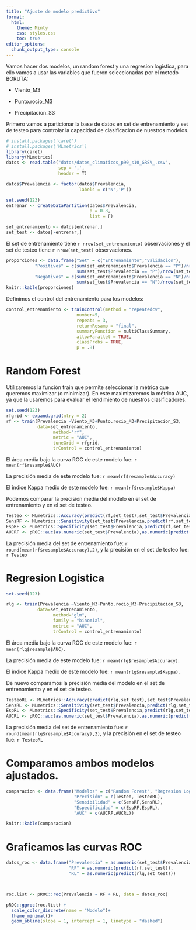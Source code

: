 ```yaml
---
title: "Ajuste de modelo predictivo"
format:
  html:
    theme: Minty
    css: styles.css
    toc: true
editor_options: 
  chunk_output_type: console
---
```


::: justify
Vamos hacer dos modelos, un random forest y una regresion logistica, para ello vamos a usar las variables que fueron seleccionadas por el metodo BORUTA:  

-   Viento_M3

-   Punto.rocio_M3

-   Precipitacion_S3

Primero vamos a particionar la base de datos en set de entrenamiento y set de testeo para controlar la capacidad de clasificacion de nuestros modelos.

```r
# install.packages('caret')
# install.packages('MLmetrics')
library(caret)
library(MLmetrics)
datos <- read.table("datos/datos_climaticos_p90_s10_GRSV_.csv", 
                    sep = ',',
                    header = T) 

datos$Prevalencia <- factor(datos$Prevalencia,
                            labels = c('N','P'))

set.seed(123)
entrenar <- createDataPartition(datos$Prevalencia,
                                p = 0.8, 
                                list = F)

set_entrenamiento <- datos[entrenar,]
set_test <- datos[-entrenar,]

```

El set de entrenamiento tiene `r nrow(set_entrenamiento)` observaciones y el set de testeo tiene `r nrow(set_test)` observaciones.

```r
proporciones <- data.frame("Set" = c("Entrenamiento","Validacion"),
           "Positivos" = c(sum(set_entrenamiento$Prevalencia == "P")/nrow(set_entrenamiento),
                           sum(set_test$Prevalencia == "P")/nrow(set_test)),
           "Negativos" = c(sum(set_entrenamiento$Prevalencia == "N")/nrow(set_entrenamiento),
                           sum(set_test$Prevalencia == "N")/nrow(set_test)))
knitr::kable(proporciones)
```

Definimos el control del entrenamiento para los modelos:

```r
control_entrenamiento <- trainControl(method = "repeatedcv",
                           number=5,
                           repeats = 3,
                           returnResamp = "final",
                           summaryFunction = multiClassSummary,
                           allowParallel = TRUE,
                           classProbs = TRUE, 
                           p = .8)

```
:::

# Random Forest

::: justify
Utilizaremos la función train que permite seleccionar la métrica que queremos maximizar (o minimizar). En este maximizaremos la métrica AUC, ya que la usaremos para evaluar el rendimiento de nuestros clasificadores.

```r
set.seed(123)
rfgrid <- expand.grid(mtry = 2)
rf <- train(Prevalencia ~Viento_M3+Punto.rocio_M3+Precipitacion_S3,
            data=set_entrenamiento,
                  method="rf",
                  metric = "AUC",  
                  tuneGrid = rfgrid,
                  trControl = control_entrenamiento)

```

El área media bajo la curva ROC de este modelo fue: `r mean(rf$resample$AUC)`

La precisión media de este modelo fue: `r mean(rf$resample$Accuracy)`

El índice Kappa medio de este modelo fue: `r mean(rf$resample$Kappa)`



Podemos comparar la precisión media del modelo en el set de entrenamiento y en el set de testeo.

```r

Testeo <- MLmetrics::Accuracy(predict(rf,set_test),set_test$Prevalencia)
SensRF <- MLmetrics::Sensitivity(set_test$Prevalencia,predict(rf,set_test), positive = "P")
EspRF <- MLmetrics::Specificity(set_test$Prevalencia,predict(rf,set_test), positive = "P")
AUCRF <- pROC::auc(as.numeric(set_test$Prevalencia),as.numeric(predict(rf,set_test)))

```

La precisión media del set de entrenamiento fue: `r round(mean(rf$resample$Accuracy),2)`, y la precisión en el set de testeo fue: `r Testeo`
:::

# Regresion Logistica

::: justify

```r
set.seed(123)

rlg <- train(Prevalencia ~Viento_M3+Punto.rocio_M3+Precipitacion_S3,
            data=set_entrenamiento,
                  method="glm",
                  family = "binomial",
                  metric = "AUC",  
                  trControl = control_entrenamiento)
```

El área media bajo la curva ROC de este modelo fue: `r mean(rlg$resample$AUC)`.

La precisión media de este modelo fue: `r mean(rlg$resample$Accuracy)`.

El índice Kappa medio de este modelo fue: `r mean(rlg$resample$Kappa)`.

De nuevo comparamos la precisión media del modelo en el set de entrenamiento y en el set de testeo.

```r

TesteoRL <- MLmetrics::Accuracy(predict(rlg,set_test),set_test$Prevalencia)
SensRL <- MLmetrics::Sensitivity(set_test$Prevalencia,predict(rlg,set_test), positive = "P")
EspRL <- MLmetrics::Specificity(set_test$Prevalencia,predict(rlg,set_test), positive = "P")
AUCRL <- pROC::auc(as.numeric(set_test$Prevalencia),as.numeric(predict(rlg,set_test)))

```

La precisión media del set de entrenamiento fue: `r round(mean(rlg$resample$Accuracy),2)`, y la precisión en el set de testeo fue: `r TesteoRL`

# Comparamos ambos modelos ajustados.

```r
comparacion <- data.frame("Modelos" = c("Random Forest", "Regresion Logistica"), 
                          "Precisión" = c(Testeo, TesteoRL),
                          "Sensibilidad" = c(SensRF,SensRL), 
                          "Especificidad" = c(EspRF,EspRL), 
                          "AUC" = c(AUCRF,AUCRL))

knitr::kable(comparacion)
```

# Graficamos las curvas ROC

```r

datos_roc <- data.frame("Prevalencia" = as.numeric(set_test$Prevalencia), 
                        "RF" = as.numeric(predict(rf,set_test)),
                        "RL" = as.numeric(predict(rlg,set_test)))



roc.list <- pROC::roc(Prevalencia ~ RF + RL, data = datos_roc)

pROC::ggroc(roc.list) +
  scale_color_discrete(name = "Modelo")+
  theme_minimal()+
  geom_abline(slope = 1, intercept = 1, linetype = "dashed")

```
:::